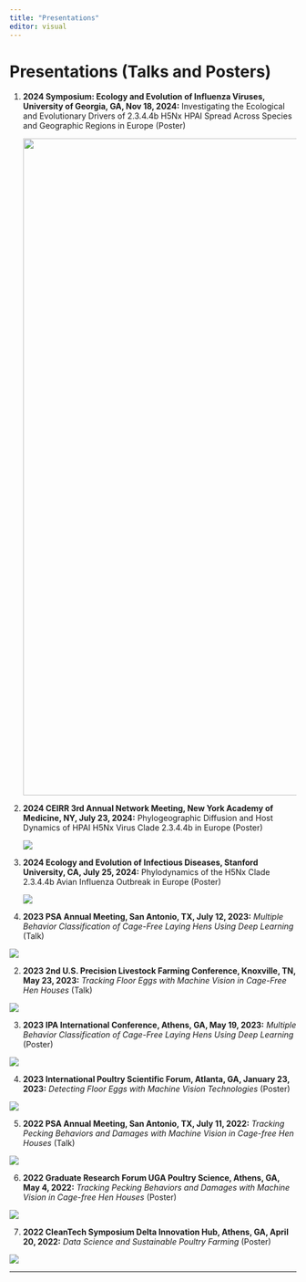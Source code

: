 ```yaml
---
title: "Presentations"
editor: visual
---
```


# Presentations (Talks and Posters)

1.  **2024 Symposium: Ecology and Evolution of Influenza Viruses, University of Georgia, GA, Nov 18, 2024:** Investigating the Ecological and Evolutionary Drivers of 2.3.4.4b H5Nx HPAI Spread Across Species and Geographic Regions in Europe (Poster)

    ![](images/N1-01.jpg){width="1152"}

2.  **2024 CEIRR 3rd Annual Network Meeting, New York Academy of Medicine, NY, July 23, 2024:** Phylogeographic Diffusion and Host Dynamics of HPAI H5Nx Virus Clade 2.3.4.4b in Europe (Poster)

    ![](/images/SS_CEIRR.jpeg)

3.  **2024 Ecology and Evolution of Infectious Diseases, Stanford University, CA, July 25, 2024:** Phylodynamics of the H5Nx Clade 2.3.4.4b Avian Influenza Outbreak in Europe (Poster)

    ![](/images/SS_EEID.jpg)

4.  **2023 PSA Annual Meeting, San Antonio, TX, July 12, 2023:** *Multiple Behavior Classification of Cage-Free Laying Hens Using Deep Learning* (Talk)

![](/images/17.jpg)

2.  **2023 2nd U.S. Precision Livestock Farming Conference, Knoxville, TN, May 23, 2023:** *Tracking Floor Eggs with Machine Vision in Cage-Free Hen Houses* (Talk)

![](/images/15.jpg)

3.  **2023 IPA International Conference, Athens, GA, May 19, 2023:** *Multiple Behavior Classification of Cage-Free Laying Hens Using Deep Learning* (Poster)

![](/images/14.jpg)

4.  **2023 International Poultry Scientific Forum, Atlanta, GA, January 23, 2023:** *Detecting Floor Eggs with Machine Vision Technologies* (Poster)

![](/images/16.jpg)

5.  **2022 PSA Annual Meeting, San Antonio, TX, July 11, 2022:** *Tracking Pecking Behaviors and Damages with Machine Vision in Cage-free Hen Houses* (Talk)

![](/images/13.jpg)

6.  **2022 Graduate Research Forum UGA Poultry Science, Athens, GA, May 4, 2022:** *Tracking Pecking Behaviors and Damages with Machine Vision in Cage-free Hen Houses* (Poster)

![](images/122-01.jpg)

7.  **2022 CleanTech Symposium Delta Innovation Hub, Athens, GA, April 20, 2022:** *Data Science and Sustainable Poultry Farming* (Poster)

![](/images/11.jpg)

------------------------------------------------------------------------

## 
